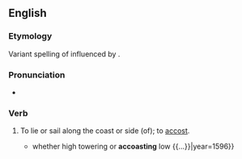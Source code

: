 ==English==

===Etymology===
Variant spelling of {{m|en|accost||sail along the coast of}} influenced by {{m|en|coast}}.

===Pronunciation===
* {{rhymes|en|əʊst}}

===Verb===
{{en-verb}}

# {{tlb|en|obsolete|transitive|intransitive}} To lie or sail along the coast or side (of); to [[accost]].
#* {{quote-book|en|author=Edmund Spenser|title=The Faerie Queene|passage={{...}} whether high towering or '''accoasting''' low {{...}}|year=1596}}